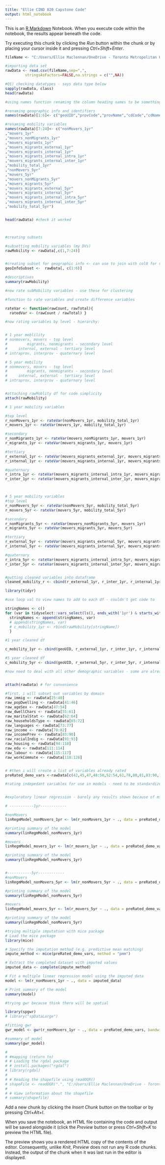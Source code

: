 ```yaml
---
title: "Ellie CIND 820 Capstone Code"
output: html_notebook
---
```


This is an [R Markdown](http://rmarkdown.rstudio.com) Notebook. When you execute code within the notebook, the results appear beneath the code. 

Try executing this chunk by clicking the *Run* button within the chunk or by placing your cursor inside it and pressing *Ctrl+Shift+Enter*. 

```r

fileName <- "C:/Users/Ellie Maclennan/OneDrive - Toronto Metropolitan University/Certificate - CIND820/Data/2016_CSD_Capstone/2016_CSD_Data.csv"

#importing data set
rawData <- read.csv(fileName,sep=",",
         stringsAsFactors=FALSE,na.strings = c("",NA))

#Q1) checking datatypes - says data type below
sapply(rawData, class)
head(rawData)
```


```r
#using names function renaming the column heading names to be something more intuitive, for now keeping other column names as they are

#renaming geographic info and identifiers
names(rawData)[1:6]<- c("geoUID","provCode","provName","cdCode","cdName","daName")

#renaming mobility variables
names(rawData)[7:24]<- c("nonMovers_1yr"
,"movers_1yr"
,"movers_nonMigrants_1yr"
,"movers_migrants_1yr"
,"movers_migrants_external_1yr"
,"movers_migrants_internal_1yr"
,"movers_migrants_internal_intra_1yr"
,"movers_migrants_internal_inter_1yr"
,"mobility_total_1yr"
,"nonMovers_5yr"
,"movers_5yr"
,"movers_nonMigrants_5yr"
,"movers_migrants_5yr"
,"movers_migrants_external_5yr"
,"movers_migrants_internal_5yr"
,"movers_migrants_internal_intra_5yr"
,"movers_migrants_internal_inter_5yr"
,"mobility_total_5yr")


head(rawData) #check it worked




```


```r
#creating subsets

#subsetting mobility variables (my DVs)
rawMobility <- rawData[,c(1,7:24)]


#creating subset for geographic info <- can use to join with col0 for visualization later
geoInfoSubset <-  rawData[, c(1:6)]
```


```r
#descriptives
summary(rawMobility)
```


```r
#now rate subMobility variables - use these for clustering

#function to rate variables and create difference variables

rateVar <- function(rawCount, rawTotal){
  ratedVar <- (rawCount / rawTotal) }

#now rating variables by level - hierarchy:


# 1 year moblility
# nonmovers, movers - top level
#         migrants, nonmigrants - secondary level
#     internal, external - tertiary level
# intraprov, interprov - quaternary level

# 5 year mobility 
# nonmovers, movers - top level
#         migrants, nonmigrants - secondary level
#     internal, external - tertiary level
# intraprov, interprov - quaternary level


#attaching rawMoblity df for code simplicity 
attach(rawMobility)

# 1 year mobility variables

#top level
r_nonMovers_1yr <- rateVar(nonMovers_1yr, mobility_total_1yr)
r_movers_1yr <- rateVar(movers_1yr, mobility_total_1yr)

#secondary 
r_nonMigrants_1yr <- rateVar(movers_nonMigrants_1yr, movers_1yr)
r_migrants_1yr <- rateVar(movers_migrants_1yr, movers_1yr)

#tertiary
r_external_1yr <- rateVar(movers_migrants_external_1yr, movers_migrants_1yr)
r_internal_1yr <- rateVar(movers_migrants_internal_1yr, movers_migrants_1yr)

#quaternary
r_intra_1yr <- rateVar(movers_migrants_internal_intra_1yr, movers_migrants_internal_1yr)
r_inter_1yr <- rateVar(movers_migrants_internal_inter_1yr, movers_migrants_internal_1yr)



# 5 year mobility variables
#top level
r_nonMovers_5yr <- rateVar(nonMovers_5yr, mobility_total_5yr)
r_movers_5yr <- rateVar(movers_5yr, mobility_total_5yr)

#secondary 
r_nonMigrants_5yr <- rateVar(movers_nonMigrants_5yr, movers_1yr)
r_migrants_5yr <- rateVar(movers_migrants_5yr, movers_5yr)

#tertiary
r_external_5yr <- rateVar(movers_migrants_external_5yr, movers_migrants_5yr)
r_internal_5yr <- rateVar(movers_migrants_internal_5yr, movers_migrants_5yr)

#quaternary
r_intra_5yr <- rateVar(movers_migrants_internal_intra_5yr, movers_migrants_internal_5yr)
r_inter_5yr <- rateVar(movers_migrants_internal_inter_5yr, movers_migrants_internal_5yr)


#putting cleaned variables into dataframe
cleaned_mobility_r <- cbind(r_external_1yr, r_inter_1yr, r_internal_1yr, r_intra_1yr, r_migrants_1yr, r_movers_1yr, r_nonMigrants_1yr, r_nonMovers_1yr)
```


```r
library(tidyr)

#use loop val to view names to add to each df - couldn't get code to 

stringNames <- c()
for (var in tidyselect::vars_select(ls(), ends_with('1yr') & starts_with('r'))){
  stringNames <- append(stringNames, var)
  # append(stringNames, var)
  # c_mobility_1yr <- rbind(rawMobility[stringName])
  }

#1 year cleaned df

c_mobility_1yr <- cbind(geoUID, r_external_1yr, r_inter_1yr, r_internal_1yr, r_intra_1yr, r_migrants_1yr, r_movers_1yr, r_nonMigrants_1yr,r_nonMovers_1yr)

#5 year cleaned df
c_mobility_5yr <- cbind(geoUID, r_external_5yr, r_inter_5yr, r_internal_5yr, r_intra_5yr, r_migrants_5yr, r_movers_5yr, r_nonMigrants_5yr,r_nonMovers_5yr)

```


```r
#now need to deal with all other demographic variables - some are already rated, some aren't


attach(rawData) # for convenience 

#first, i will subset out variables by domain
raw_immig <- rawData[25:40]
raw_popDwelling <- rawData[41:46]
raw_ageSex <- rawData[47:54]
raw_dwellChars <- rawData[55:61]
raw_maritalStat <- rawData[62:64]
raw_householdsType <- rawData[65:72]
raw_languages <- rawData[73:77]
raw_income <- rawData[78:82]
raw_incomePrev <- rawData[83:90]
raw_racialIndig <- rawData[91:93]
raw_housing <- rawData[94:110]
raw_edu <- rawData[111:114]
raw_labour <- rawData[115:117]
raw_workCommute <- rawData[118:128]


# #then i will create a list of variables already rated
preRated_demo_vars <-rawData[c(42,45,47,48:50,52:54,61,78,80,81,83:90,115:116)]
```
```r
#rating indepedant variables for use in models - need to be standardized as in raw counts



```


```r
#exploratory linear regression - barely any results shown because of msisingness

# -----------1yr------------

#nonMovers
linRegmModel_nonMovers_1yr <- lm(r_nonMovers_1yr ~ ., data = preRated_demo_vars)

#printing summary of the model
summary(linRegmModel_nonMovers_1yr)

#movers
linRegmModel_movers_1yr <- lm(r_movers_1yr ~ ., data = preRated_demo_vars)

#printing summary of the model
summary(linRegmModel_nonMovers_1yr)


#-----------5yr------------
#nonMovers
linRegmModel_nonMovers_5yr <- lm(r_nonMovers_5yr ~ ., data = preRated_demo_vars)

#printing summary of the model
summary(linRegmModel_nonMovers_5yr)

#movers
linRegmModel_movers_5yr <- lm(r_movers_5yr ~ ., data = preRated_demo_vars)

#printing summary of the model
summary(linRegmModel_nonMovers_5yr)


```
```r
#trying multiple imputation with mice package
# Load the mice package
library(mice)

# Specify the imputation method (e.g. predictive mean matching)
impute_method <- mice(preRated_demo_vars, method = "pmm")

# Extract the completed dataset with imputed values
imputed_data <- complete(impute_method)

# Fit a multiple linear regression model using the imputed data
model <- lm(r_nonMovers_1yr ~ ., data = imputed_data)

# Print summary of the model
summary(model)
```
```r
#trying gwr because think there will be spatial 

library(spgwr)
# library("spDataLarge")

#fitting gwr
gwr_model <- gwr(r_nonMovers_1yr ~ ., data = preRated_demo_vars, bandwidth = 5000)

#summary of model
summary(gwr_model)

```


```r
# 
# #mapping (return to)
# # Loading the rgdal package
# # install.packages("rgdal")
# library(rgdal)
# 
# # Reading the shapefile using readOGR()
# shapeFile <- readOGR(".", "C:/Users/Ellie Maclennan/OneDrive - Toronto Metropolitan University/Certificate - CIND820/Data/Geographic Files/2016_DA_BoundaryFile/lda_000b16a_e.shp")
# 
# # View information about the shapefile
# summary(shapefile)
```

Add a new chunk by clicking the *Insert Chunk* button on the toolbar or by pressing *Ctrl+Alt+I*.

When you save the notebook, an HTML file containing the code and output will be saved alongside it (click the *Preview* button or press *Ctrl+Shift+K* to preview the HTML file).

The preview shows you a rendered HTML copy of the contents of the editor. Consequently, unlike *Knit*, *Preview* does not run any R code chunks. Instead, the output of the chunk when it was last run in the editor is displayed.
